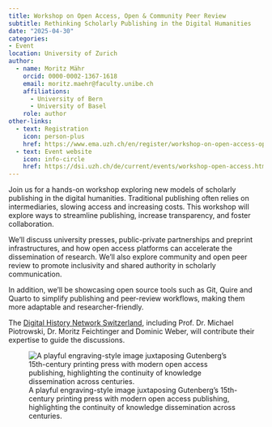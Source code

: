 ```yaml
---
title: Workshop on Open Access, Open & Community Peer Review
subtitle: Rethinking Scholarly Publishing in the Digital Humanities
date: "2025-04-30"
categories:
- Event
location: University of Zurich
author: 
  - name: Moritz Mähr
    orcid: 0000-0002-1367-1618
    email: moritz.maehr@faculty.unibe.ch
    affiliations:
      - University of Bern
      - University of Basel
    role: author
other-links:
  - text: Registration
    icon: person-plus
    href: https://www.ema.uzh.ch/en/register/workshop-on-open-access-open-community-peer-review-rethinking-scholarly-publishing-in-the-digital-humanities.html
  - text: Event website
    icon: info-circle
    href: https://dsi.uzh.ch/de/current/events/workshop-open-access.html
---
```


Join us for a hands-on workshop exploring new models of scholarly publishing in the digital humanities. Traditional publishing often relies on intermediaries, slowing access and increasing costs. This workshop will explore ways to streamline publishing, increase transparency, and foster collaboration. 

We'll discuss university presses, public-private partnerships and preprint infrastructures, and how open access platforms can accelerate the dissemination of research. We'll also explore community and open peer review to promote inclusivity and shared authority in scholarly communication. 

In addition, we'll be showcasing open source tools such as Git, Quire and Quarto to simplify publishing and peer-review workflows, making them more adaptable and researcher-friendly.

The [Digital History Network Switzerland](https://www.digitalhistorynetwork.ch/en/home), including Prof. Dr. Michael Piotrowski, Dr. Moritz Feichtinger and Dominic Weber, will contribute their expertise to guide the discussions.

![A playful engraving-style image juxtaposing Gutenberg’s 15th-century printing press with modern open access publishing, highlighting the continuity of knowledge dissemination across centuries.](dalle-2025-03-11-08.43.36---an-engraving-style-copperplate-illustration-of-johannes-gutenberg-operating-an-old-printing-press%2c-but-instead-of-traditional-books-he-is-printing-an.webp){fig-alt="Engraving-style illustration of Johannes Gutenberg operating a historical printing press labeled with his name. Instead of printing traditional books, the press is producing pages with the words \"OPEN ACCESS.\" A modern computer screen and keyboard sit nearby, also displaying the phrase \"OPEN ACCESS\" alongside a stylized \"Q\" logo. A large book on the table bears the same text and Gutenberg’s name, blending elements of early print history with digital open access themes."}